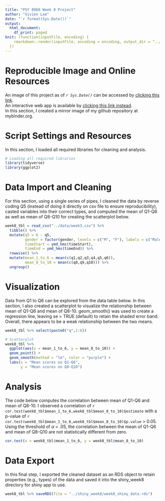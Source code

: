 ```yaml
---
title: "PSY 8960 Week 8 Project"
author: "Vivien Lee"
date: "`r format(Sys.Date())`"
output: 
  html_document:
    df_print: paged
knit: (function(inputFile, encoding) {
    rmarkdown::render(inputFile, encoding = encoding, output_dir = "../out/")
  })
---
```



# **Reproducible Image and Online Resources**
An image of this project as of _`r Sys.Date()`_ can be accessed by [clicking this link](https://mybinder.org/v2/gh/vivienlvv/psy8960-week8/HEAD?urlpath=rstudio).\
An interactive web app is available by [clicking this link instead](https://vivienlvv.shinyapps.io/shiny_week8/).\
\n
In this section, I created a mirror image of my github repository at mybinder.org.


# **Script Settings and Resources**
In this section, I loaded all required libraries for cleaning and analysis. 
```r
# Loading all required libraries
library(tidyverse)
library(ggplot2)
```


# **Data Import and Cleaning**
For this section, using a single series of pipes, I cleaned the data by reverse coding Q5 (instead of doing it directly on csv file to ensure reproducibility), casted variables into their correct types, and computed the mean of Q1-Q6 as well as mean of Q8-Q10 for creating the scatterplot below. 
\n
```r

week8_tbl = read_csv("../data/week3.csv") %>% 
  tibble() %>% 
  mutate(q5 = 6 - q5,
         gender = factor(gender, levels = c("M", "F"), labels = c("Male", "Female")),
         timeStart = ymd_hms(timeStart),
         timeEnd = ymd_hms(timeEnd)) %>% 
  rowwise() %>% 
  mutate(mean_1_to_6 = mean(c(q1,q2,q3,q4,q5,q6)),
         mean_8_to_10 = mean(c(q8,q9,q10))) %>% 
  ungroup()
```


# **Visualization**
Data from Q1 to Q6 can be explored from the data table below. In this section, I also created a scatterplot to visualize the relationship between mean of Q1-Q6 and mean of Q8-10. geom_smooth() was used to create a regression line, leaving se = TRUE (default) to retain the shaded error band. Overall, there appears to be a weak relationship between the two means.

\n
```r

week8_tbl %>% select(paste0("q",1:6))

# Scatterplot
week8_tbl %>%
  ggplot(aes(x = mean_1_to_6, y = mean_8_to_10)) + 
  geom_point() + 
  geom_smooth(method = "lm", color = "purple") + 
  labs(x = "Mean scores on Q1-Q6",
       y = "Mean scores on Q8-Q10")
```


# **Analysis** 
The code below computes the correlation between mean of Q1-Q6 and mean of Q8-10. I observed a correlation of `r cor.test(week8_tbl$mean_1_to_6,week8_tbl$mean_8_to_10)$estimate` with a p-value of `r cor.test(week8_tbl$mean_1_to_6,week8_tbl$mean_8_to_10)$p.value` > 0.05. Using the threshold of $\alpha$ = .05, the correlation between the mean of Q1-Q6 and mean of Q8-Q10 are not statistically different from zero. 

\n
```r
cor.test(x = week8_tbl$mean_1_to_6, y = week8_tbl$mean_8_to_10)
```


# **Data Export** 
In this final step, I exported the cleaned dataset as an RDS object to retain properties (e.g., types) of the data and saved it into the shiny_week8 directory for shiny app to use. 
```r
week8_tbl %>% saveRDS(file = "../shiny_week8/week8_shiny_data.rds")
```









